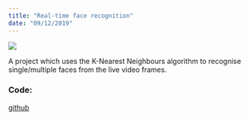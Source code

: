 ```yaml
---
title: "Real-time face recognition"
date: "09/12/2019"
---
```

::: {layout="[30,70]"}

![](../../images/face_recogn.webp)

:::

A project which uses the K-Nearest Neighbours algorithm to recognise single/multiple faces from the live video frames.

### Code:
[github](https://github.com/vinayakkgarg/Real-Time-Face-Recognition)